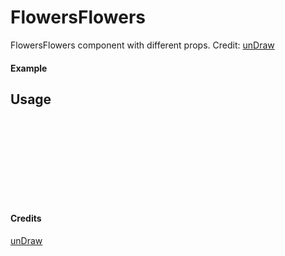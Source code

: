 
<Meta of={FlowersFlowers} title="unDraw/FlowersFlowers" />

# FlowersFlowers

FlowersFlowers component with different props.
Credit: [unDraw](https://undraw.co/illustrations)

#### Example

<Canvas of={FlowersFlowers.Primary} />

## Usage

```ts
import { FlowersFlowers } from "yadl-ui";

const Example = () => {
  return (
      <FlowersFlowers />
  );
};

export default Example;
```

#### Credits
[unDraw](https://undraw.co/illustrations)
